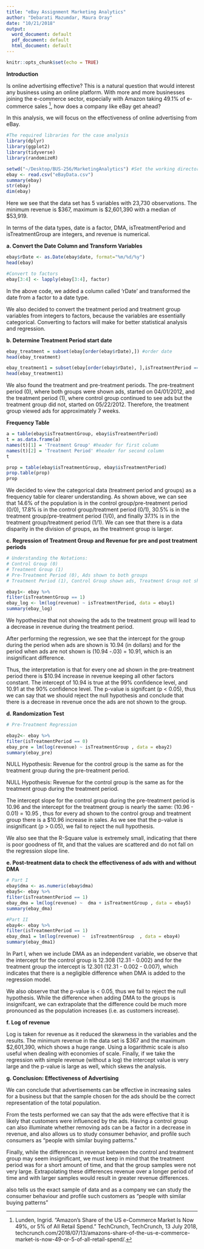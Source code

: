 ```yaml
---
title: "eBay Assignment Marketing Analytics"
author: "Debarati Mazumdar, Maura Oray"
date: "10/21/2018"
output:
  word_document: default
  pdf_document: default
  html_document: default
---
```


```r
knitr::opts_chunk$set(echo = TRUE)
```

**Introduction**

Is online advertising effective? This is a natural question that would interest any business using an online platform. With more and more businesses joining the e-commerce sector, especially with Amazon taking 49.1% of e-commerce sales [^1], how does a company like eBay get ahead?

In this analysis, we will focus on the effectiveness of online advertising from eBay.

```r

#The required libraries for the case analysis
library(dplyr)
library(ggplot2)
library(tidyverse)
library(randomizeR)

setwd("~/Desktop/BUS-256/MarketingAnalytics") #Set the working directory for easier collaboration
ebay <- read.csv("eBayData.csv")
summary(ebay)
str(ebay)
dim(ebay)

```
Here we see that the data set has 5 variables with 23,730 observations. The minimum revenue is $367, maximum is $2,601,390 with a median of $53,919. 

In terms of the data types, date is a factor, DMA, isTreatmentPeriod and isTreatmentGroup are integers, and revenue is numerical.

**a. Convert the Date Column and Transform Variables**
```r

ebay$rDate <- as.Date(ebay$date, format="%m/%d/%y") 
head(ebay)

#Convert to factors
ebay[3:4] <- lapply(ebay[3:4], factor)

```
In the above code, we added a column called 'rDate' and transformed the date from a factor to a date type.

We also decided to convert the treatment period and treatment group variables from integers to factors, because the variables are essentially categorical. Converting to factors will make for better statistical analysis and regression.

**b. Determine Treatment Period start date**
```r

ebay_treatment = subset(ebay[order(ebay$rDate),]) #order date
head(ebay_treatment)

ebay_treatment1 = subset(ebay[order(ebay$rDate), ],isTreatmentPeriod == "1") #13,020 observations 
head(ebay_treatment1)

```
We also found the treatment and pre-treatment periods. The pre-treatment period (0), where both groups were shown ads, started on 04/01/2012, and the treatment period (1), where control group continued to see ads but the treatment group did not, started on 05/22/2012. Therefore, the treatment group viewed ads for approximately 7 weeks. 

**Frequency Table**
```r

a = table(ebay$isTreatmentGroup, ebay$isTreatmentPeriod)
t = as.data.frame(a)
names(t)[1] = 'Treatment Group' #header for first column
names(t)[2] = 'Treatment Period' #header for second column
t

prop = table(ebay$isTreatmentGroup, ebay$isTreatmentPeriod)
prop.table(prop)
prop

```
We decided to view the categorical data (treatment period and groups) as a frequency table for clearer understanding. As shown above, we can see that 14.6% of the population is in the control group/pre-treatment period (0/0), 17.8% is in the control group/treatment period (0/1), 30.5% is in the treatment group/pre-treatment period (1/0), and finally 37.1% is in the treatment group/treatment period (1/1). We can see that there is a data disparity in the division of groups, as the treatment group is larger.

**c. Regression of Treatment Group and Revenue for pre and post treatment periods**
```r

# Understanding the Notations:
# Control Group (0)
# Treatment Group (1)
# Pre-Treatment Period (0), Ads shown to both groups
# Treatment Period (1), Control Group shown ads, Treatment Group not shown ads

ebay1<- ebay %>%
filter(isTreatmentGroup == 1) 
ebay_log <- lm(log(revenue) ~ isTreatmentPeriod, data = ebay1)
summary(ebay_log)

```
We hypothesize that not showing the ads to the treatment group will lead to a decrease in revenue during the treatment period.

After performing the regression, we see that the intercept for the group during the period when ads are shown is 10.94 (in dollars) and for the period when ads are not shown is (10.94 -.03) = 10.91, which is an insignificant difference. 

Thus, the interpretation is that for every one ad shown in the pre-treatment period there is $10.94 increase in revenue keeping all other factors constant. The intercept of 10.94 is true at the 99% confidence level, and 10.91 at the 90% confidence level. The p-value is signifcant (p < 0.05), thus we can say that we should reject the null hypothesis and conclude that there is a decrease in revenue once the ads are not shown to the group.

**d. Randomization Test**
```r

# Pre-Treatment Regression

ebay2<- ebay %>%
filter(isTreatmentPeriod == 0)
ebay_pre = lm(log(revenue) ~ isTreatmentGroup , data = ebay2)
summary(ebay_pre)

```
NULL Hypothesis: Revenue for the control group is the same as for the treatment group during the pre-treatment period. 

NULL Hypothesis: Revenue for the control group is the same as for the treatment group during the treatment period. 

The intercept slope for the control group during the pre-treatment period is 10.96 and the intercept for the treatment group is nearly the same: (10.96 - 0.01) = 10.95 , thus for every ad shown to the control group and treatment group there is a $10.96 increase in sales. As we see that the p-value is insignificant (p > 0.05), we fail to reject the null hypothesis. 

We also see that the R-Square value is extremely small, indicating that there is poor goodness of fit, and that the values are scattered and do not fall on the regression slope line.

**e. Post-treatment data to check the effectiveness of ads with and without DMA**
```r

# Part I 
ebay$dma <- as.numeric(ebay$dma)
ebay5<- ebay %>%
filter(isTreatmentPeriod == 1)
ebay_dma = lm(log(revenue) ~  dma + isTreatmentGroup , data = ebay5)
summary(ebay_dma)

#Part II
ebay4<- ebay %>%
filter(isTreatmentPeriod == 1)
ebay_dma1 = lm(log(revenue) ~  isTreatmentGroup  , data = ebay4)
summary(ebay_dma1)

```
In Part I, when we include DMA as an independent variable, we observe that the intercept for the control group is 12.308 (12.31 - 0.002) and for the treatment group the intercept is 12.301 (12.31 - 0.002 - 0.007), which indicates that there is a negligible difference when DMA is added to the regression model. 

We also observe that the p-value is < 0.05, thus we fail to reject the null hypothesis. While the difference when adding DMA to the groups is insignifcant, we can extrapolate that the difference could be much more pronounced as the population increases (i.e. as customers increase).

**f. Log of revenue**

Log is taken for revenue as it reduced the skewness in the variables and the results. The minimum revenue in the data set is $367 and the maximum $2,601,390, which shows a huge range. Using a logarithmic scale is also useful when dealing with economies of scale. Finally, if we take the regression with simple revenue (without a log) the intercept value is very large and the p-value is large as well, which skews the analysis.

**g. Conclusion: Effectiveness of Advertising**

We can conclude that advertisements can be effective in increasing sales for a business but that the sample chosen for the ads should be the correct representation of the total population. 

From the tests performed we can say that the ads were effective that it is likely that customers were influenced by the ads. Having a control group can also illuminate whether removing ads can be a factor in a decrease in revenue, and also allows us to study consumer behavior, and profile such consumers as "people with similar buying patterns." 

Finally, while the differences in revenue between the control and treatment group may seem insignificant, we must keep in mind that the treatment period was for a short amount of time, and that the group samples were not very large. Extrapolating these differences revenue over a longer period of time and with larger samples would result in greater revenue differences.

also tells us the exact sample of data and as a company we can study the consumer behaviour and profile such customers as "people with similar buying patterns"


[^1]: Lunden, Ingrid. “Amazon's Share of the US e-Commerce Market Is Now 49%, or 5% of All Retail Spend.” TechCrunch, TechCrunch, 13 July 2018, techcrunch.com/2018/07/13/amazons-share-of-the-us-e-commerce-market-is-now-49-or-5-of-all-retail-spend/.
